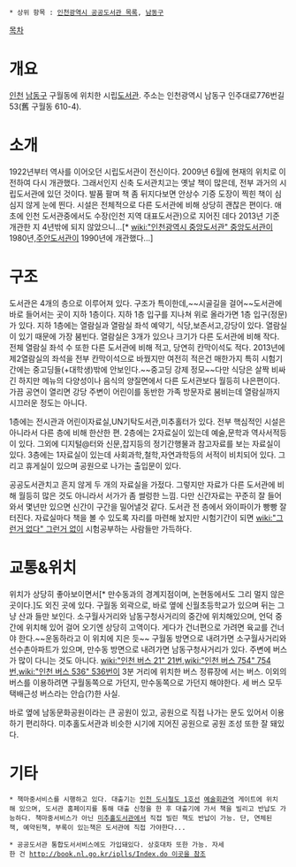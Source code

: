  * 상위 항목 : [[인천광역시 공공도서관 목록]], [[남동구]]

[[목차]]

= 개요 =

[[인천]] [[남동구]] 구월동에 위치한 시립[[도서관]]. 주소는 인천광역시 남동구 인주대로776번길 53(舊 구월동 610-4).

= 소개 =

1922년부터 역사를 이어오던 시립도서관이 전신이다. 2009년 6월에 현재의 위치로 이전하여 다시 개관했다. 그래서인지 신축 도서관치고는 옛날 책이 많은데, 전부 과거의 시립도서관에 있던 것이다. 발품 팔며 책 좀 뒤지다보면 안상수 기증 도장이 찍힌 책이 심심지 않게 눈에 띈다. 시설은 전체적으로 다른 도서관에 비해 상당히 괜찮은 편이다. 애초에 인천 도서관중에서도 수장(인천 지역 대표도서관)으로 지어진 데다 2013년 기준 개관한 지 4년밖에 되지 않았으니...[* [[wiki:"인천광역시 중앙도서관" 중앙도서관]]이 1980년,[[주안도서관]]이 1990년에 개관했다...]  

= 구조 =

도서관은 4개의 층으로 이루어져 있다. 구조가 특이한데,~~시골길을 걸어~~도서관에 바로 들어서는 곳이 지하 1층이다. 지하 1층 입구를 지나쳐 위로 올라가면 1층 입구(정문)가 있다. 지하 1층에는 열람실과 열람실 좌석 예약기, 식당,보존서고,강당이 있다. 열람실이 있기 때문에 가장 붐빈다. 열람실은 3개가 있으나 크기가 다른 도서관에 비해 작다. 전체 열람실 좌석 수 또한 다른 도서관에 비해 적고, 당연히 칸막이석도 적다. 2013년에 제2열람실의 좌석을 전부 칸막이석으로 바꿨지만 여전히 적은건 매한가지 특히 시험기간에는 중고딩들(+대학생)밖에 안보인다.~~중고딩 강제 정모~~다만 식당은 살짝 비싸긴 하지만 메뉴의 다양성이나 음식의 양질면에서 다른 도서관보다 월등히 나은편이다. 가끔 공연이 열리면 강당 주변이 어린이를 동반한 가족 방문자로 붐비는데 열람실까지 시끄러운 정도는 아니다. 

1층에는 전시관과 어린이자료실,UN기탁도서관,미추홀터가 있다. 전부 핵심적인 시설은 아니라서 다른 층에 비해 한산한 편. 2층에는 2자료실이 있는데 예술,문학과 역사서적등이 있다. 그외에 디지털@터와 신문,잡지등의 정기간행물과 참고자료를 보는 자료실이 있다. 3층에는 1자료실이 있는데 사회과학,철학,자연과학등의 서적이 비치되어 있다. 그리고 휴게실이 있으며 공원으로 나가는 출입문이 있다.     

공공도서관치고 흔지 않게 두 개의 자료실을 가젔다. 그렇지만 자료가 다른 도서관에 비해 월등히 많은 것도 아니라서 서가가 좀 썰렁한 느낌. 다만 신간자료는 꾸준히 잘 들어와서 몇년만 있으면 신간이 구간을 밀어낼것 같다. 도서관 전 층에서 와이파이가 빵빵 잘 터진다. 자료실마다 책을 볼 수 있도록 자리를 마련해 놨지만 시험기간이 되면 [[wiki:"그런거 없다" 그런거 없이]] 시험공부하는 사람들만 가득하다.

= 교통&위치 =

위치가 상당히 좋아보이면서[* 만수동과의 경계지점이며, 논현동에서도 그리 멀지 않은 곳이다.]도 외진 곳에 있다. 구월동 외곽으로, 바로 옆에 신월초등학교가 있으며 뒤는 그냥 산과 들만 보인다. 소구월사거리와 남동구청사거리의 중간에 위치해있으며, 언덕 중간에 위치해 있어 걸어 오기엔 상당히 고역이다. 게다가 건너편으로 가려면 육교를 건너야 한다.~~운동하라고 이 위치에 지은 듯~~ 구월동 방면으로 내려가면 소구월사거리와 선수촌아파트가 있으며, 만수동 방면으로 내려가면 남동구청사거리가 있다. 
주변에 버스가 많이 다니는 것도 아니다. [[wiki:"인천 버스 21" 21번]],[[wiki:"인천 버스 754" 754번]],[[wiki:"인천 버스 536" 536번]]이 3분 거리에 위치한 버스 정류장에 서는 버스. 이외의 버스를 이용하려면 구월동쪽으로 가던지, 만수동쪽으로 가던지 해야한다. 세 버스 모두 택배근성 버스라는 안습(?)한 사실. 

바로 옆에 남동문화공원이라는 큰 공원이 있고, 공원으로 직접 나가는 문도 있어서 이용하기 편리하다. 미추홀도서관과 비슷한 시기에 지어진 공원으로 공원 조성 또한 잘 돼있다. 

= 기타 =

 * 책마중서비스를 시행하고 있다. 대출기는 [[인천 도시철도 1호선]] [[예술회관역]] 게이트에 위치해 있으며, 도서관 홈페이지를 통해 대출 신청을 한 후 대출기에 가서 책을 빌리고 반납도 가능하다. 책마중서비스가 아닌 [[미추홀도서관]]에서 직접 빌린 책도 반납이 가능. 단, 연체된책, 예약된책, 부록이 있는책은 도서관에 직접 가야한다...

 * 공공도서관 통합도서서비스에도 가입돼있다. 상호대차 또한 가능. 자세한 건 [[http://book.nl.go.kr/iplls/Index.do 이곳을 참조]]
